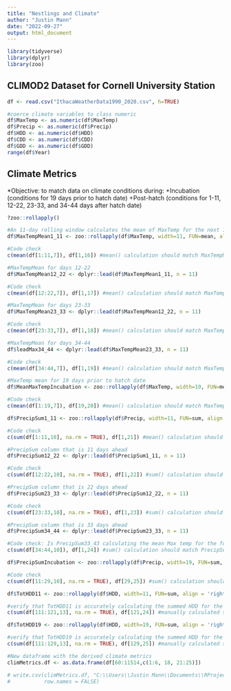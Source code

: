 ```yaml
---
title: "Nestlings and Climate"
author: "Justin Mann"
date: "2022-09-27"
output: html_document
---
```


```r
library(tidyverse)
library(dplyr)
library(zoo)
```

## CLIMOD2 Dataset for Cornell University Station

```r
df <- read.csv("IthacaWeatherData1990_2020.csv", h=TRUE)

#coerce climate variables to class numeric 
df$MaxTemp <- as.numeric(df$MaxTemp)
df$Precip <- as.numeric(df$Precip)
df$HDD <- as.numeric(df$HDD)
df$CDD <- as.numeric(df$CDD)
df$GDD <- as.numeric(df$GDD)
range(df$Year)
```


## Climate Metrics
  *Objective: to match data on climate conditions during:
    +Incubation (conditions for 19 days prior to hatch date)
    +Post-hatch (conditions for 1-11, 12-22, 23-33, and 34-44 days after hatch date)
 
```r
?zoo::rollapply()

#An 11-day rolling window calculates the mean of MaxTemp for the next 11 days
df$MaxTempMean1_11 <- zoo::rollapply(df$MaxTemp, width=11, FUN=mean, align = 'left', fill = NA, partial = TRUE, na.rm = TRUE)

#Code check
c(mean(df[1:11,7]), df[1,16]) #mean() calculation should match MaxTempMean1_11

```


```r
#MaxTempMean for days 12-22
df$MaxTempMean12_22 <- dplyr::lead(df$MaxTempMean1_11, n = 11)

#Code check
c(mean(df[12:22,7]), df[1,17]) #mean() calculation should match MaxTempMean12_22
```


```r
#MaxTempMean for days 23-33
df$MaxTempMean23_33 <- dplyr::lead(df$MaxTempMean12_22, n = 11)

#Code check
c(mean(df[23:33,7]), df[1,18]) #mean() calculation should match MaxTempMean23_33
```


```r
#MaxTempMean for days 34-44
df$leadMax34_44 <- dplyr::lead(df$MaxTempMean23_33, n = 11)

#Code check
c(mean(df[34:44,7]), df[1,19]) #mean() calculation should match MaxTempMean34_44
```


```r
#MaxTemp mean for 19 days prior to hatch date
df$MeanMaxTempIncubation <- zoo::rollapply(df$MaxTemp, width=19, FUN=mean, align = 'right', fill = NA, partial = TRUE, na.rm = TRUE)

#Code check
c(mean(df[1:19,7]), df[19,20]) #mean() calculation should match MaxTempMeanIncubation
```


```r
df$PrecipSum1_11 <- zoo::rollapply(df$Precip, width=11, FUN=sum, align = 'left', fill = NA, partial = TRUE, na.rm = TRUE)

#Code check 
c(sum(df[1:11,10], na.rm = TRUE), df[1,21]) #mean() calculation should match PrecipSum1_11
```


```r
#PrecipSum column that is 11 days ahead
df$PrecipSum12_22 <- dplyr::lead(df$PrecipSum1_11, n = 11)

#Code check
c(sum(df[12:22,10], na.rm = TRUE), df[1,22]) #sum() calculation should match PrecipSum12_22
```


```r
#PrecipSum column that is 22 days ahead
df$PrecipSum23_33 <- dplyr::lead(df$PrecipSum12_22, n = 11)

#Code check
c(sum(df[23:33,10], na.rm = TRUE), df[1,23]) #sum() calculation should match PrecipSum23_33
```


```r
#PrecipSum column that is 33 days ahead
df$PrecipSum34_44 <- dplyr::lead(df$PrecipSum23_33, n = 11)

#Code check: Is PrecipSum33_43 calculating the mean Max temp for the fourth window of 11 days.
c(sum(df[34:44,10]), df[1,24]) #sum() calculation should match PrecipSum33_43
```


```r
df$PrecipSumIncubation <- zoo::rollapply(df$Precip, width=19, FUN=sum, align = 'right', fill = NA, partial = TRUE, na.rm = TRUE)

#Code check
c(sum(df[11:29,10], na.rm = TRUE), df[29,25]) #sum() calculation should match PrecipSumIncubation
```


```r
df$TotHDD11 <- zoo::rollapply(df$HDD, width=11, FUN=sum, align = 'right', fill = NA, partial = TRUE, na.rm = TRUE)
```

```r
#verify that TotHDD11 is accurately calculating the summed HDD for the previous 11 days.
c(sum(df[111:121,13], na.rm = TRUE), df[121,24]) #manually calculated sum should match TotHDD11
```


```r
df$TotHDD19 <- zoo::rollapply(df$HDD, width=19, FUN=sum, align = 'right', fill = NA, partial = TRUE, na.rm = TRUE)
```

```r
#verify that TotHDD19 is accurately calculating the summed HDD for the previous 19 days.
c(sum(df[111:129,13], na.rm = TRUE), df[129,25]) #manually calculated sum should match TotHDD19
```


```r
#New dataframe with the derived climate metrics
climMetrics.df <- as.data.frame(df[60:11514,c(1:6, 18, 21:25)])
```


```r
# write.csv(climMetrics.df, "C:\\Users\\Justin Mann\\Documents\\RProjects\\CrowBase\\ClimateMetrics.csv",
#           row.names = FALSE)
```


